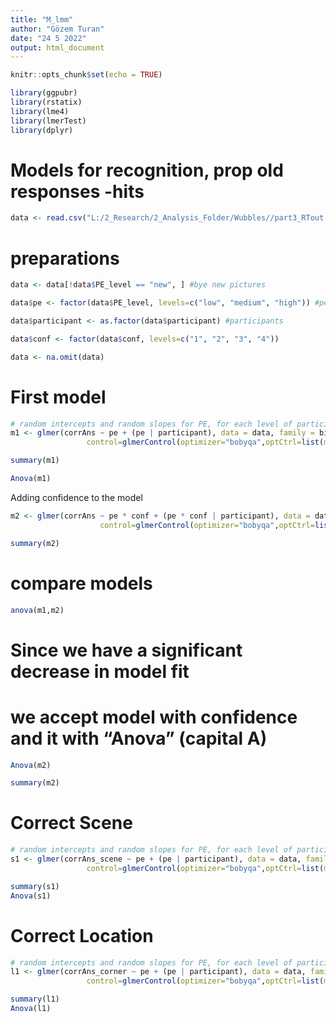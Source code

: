 ---
title: "M_lmm"
author: "Gözem Turan"
date: "24 5 2022"
output: html_document
---

```{r setup, include=FALSE}
knitr::opts_chunk$set(echo = TRUE)
```

```{r warning=FALSE, message=FALSE}
library(ggpubr)
library(rstatix)
library(lme4)
library(lmerTest)
library(dplyr)

```

# Models for recognition, prop old responses -hits

```{r}
data <- read.csv("L:/2_Research/2_Analysis_Folder/Wubbles//part3_RTout.csv")

```

# preparations
```{r}
data <- data[!data$PE_level == "new", ] #bye new pictures

data$pe <- factor(data$PE_level, levels=c("low", "medium", "high")) #pe

data$participant <- as.factor(data$participant) #participants

data$conf <- factor(data$conf, levels=c("1", "2", "3", "4"))

data <- na.omit(data)

```

# First model
```{r}
# random intercepts and random slopes for PE, for each level of participant
m1 <- glmer(corrAns ~ pe + (pe | participant), data = data, family = binomial, 
                 control=glmerControl(optimizer="bobyqa",optCtrl=list(maxfun=100000)))

summary(m1)

Anova(m1)

```


Adding confidence to the model
```{r warning=FALSE, message=FALSE}

m2 <- glmer(corrAns ~ pe * conf + (pe * conf | participant), data = data, family = binomial, 
                    control=glmerControl(optimizer="bobyqa",optCtrl=list(maxfun=100000)))

summary(m2)
```

# compare models
```{r warning=FALSE, message=FALSE}
anova(m1,m2)

```

# Since we have a significant decrease in model fit
# we accept model with confidence and it with "Anova" (capital A)

```{r warning=FALSE, message=FALSE}
Anova(m2)

summary(m2)

```


# Correct Scene
```{r warning=FALSE, message=FALSE}

# random intercepts and random slopes for PE, for each level of participant
s1 <- glmer(corrAns_scene ~ pe + (pe | participant), data = data, family = binomial, 
                 control=glmerControl(optimizer="bobyqa",optCtrl=list(maxfun=100000)))

summary(s1)
Anova(s1)
```

# Correct Location
```{r warning=FALSE, message=FALSE}

# random intercepts and random slopes for PE, for each level of participant
l1 <- glmer(corrAns_corner ~ pe + (pe | participant), data = data, family = binomial, 
                 control=glmerControl(optimizer="bobyqa",optCtrl=list(maxfun=100000)))

summary(l1)
Anova(l1)
```



